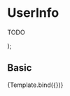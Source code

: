 
<Meta title="Components/Content/UserInfo" component={UserInfo} />

# UserInfo

TODO

<Props of={UserInfo} />

  <UserInfo
    username={args.username}
    userImg={args.userImg}
    userColor={args.userColor}
    description={args.description}
    totalPoints={args.totalPoints}
    level={args.level}
    contactsNumber={args.contactsNumber}
    currentTasks={args.currentTasks}
  />
);

## Basic

<Canvas>
  <Story
    name="Basic"
    args={{
      user: {
        username: 'Users Name',
        userImg:
          'https://www.semana.com/resizer/AhOjY7VO50nkdLUyhuzX2HcLZuc=/fit-in/768x0/smart/filters:format(jpg):quality(80)/cloudfront-us-east-1.images.arcpublishing.com/semana/KVRYJNDM6FGKPGL6WXPO26HFUA.png',
        userColor: 'Users color based on their level',
        description: 'Users description',
        totalPoints: 'Users total points',
        level: 'Users current level',
        contactsNumber: 'Users total contacts',
        currentTasks: 'Users tasks/missions in progress',
      },
    }}
  >
    {Template.bind({})}
  </Story>
</Canvas>

<ArgsTable of={UserInfo} story="Basic" />
